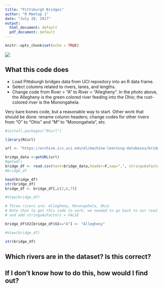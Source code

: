 ```yaml
---
title: "Pittsburgh Bridges"
author: "R Meetup 1"
date: "July 28, 2017"
output:
  html_document: default
  pdf_document: default
---
```


```r
knitr::opts_chunk$set(echo = TRUE)
```

![](http://newsinteractive.post-gazette.com/thedigs/wp-content/uploads/2015/12/WEBDigs.Blimp010.jpg)

## What this code does
* Load Pittsburgh bridges data from UCI repository into an R data frame.  
* Select columns related to rivers, lanes, and lengths.  
* Change code from River = "A" to River = "Allegheny".  In the photo above, the Allegheny is the green colored river feeding into the Ohio; the rust-colored river is the Monongahela.

Very bare bones code, but a reasonable way to start.  Other work that should be done: rename column headers; change codes for other rivers from "O" to "Ohio" and "M" to "Monongahela", etc.

```r
#install.packages("RCurl")

library(RCurl)

url <- "https://archive.ics.uci.edu/ml/machine-learning-databases/bridges/bridges.data.version2"

bridge_data <-getURL(url)
#getwd()
bridge_df <- read.csv(text=bridge_data,header=F,sep=",", stringsAsFactors = FALSE)
#bridge_df

head(bridge_df)
str(bridge_df)
bridge_df <- bridge_df[,c(2,6,7)]

#View(bridge_df)

# Three rivers are: Allegheny, Monongahela, Ohio
# Note that to get this code to work, we needed to go back to our read.csv, 
# and add stringsAsFactors = FALSE

bridge_df$V2[bridge_df$V2=="A"] <- "Allegheny"

#View(bridge_df)

str(bridge_df)
```

## Which rivers are in the dataset?  Is this correct?
## If I don't know how to do this, how would I find out?

